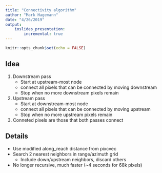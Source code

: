 ```yaml
---
title: "Connectivity algorithm"
author: "Mark Hagemann"
date: "4/26/2019"
output: 
    ioslides_presentation:
        incremental: true
---
```


```r
knitr::opts_chunk$set(echo = FALSE)
```

## Idea

1. Downstream pass
    - Start at upstream-most node
    - connect all pixels that can be connected by moving downstream
    - Stop when no more downstream pixels remain
2. Upstream pass
    - Start at downstream-most node
    - connect all pixels that can be connected by moving upstream
    - Stop when no more upstream pixels remain
3. Conneted pixels are those that both passes connect


## Details

- Use modified along_reach distance from pixcvec
- Search 2 nearest neighbors in range/azimuth grid
    - Include down/upstream neighbors, discard others
- No longer recursive, much faster (~4 seconds for 68k pixels)


